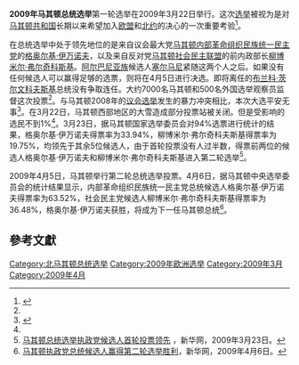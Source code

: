 '''2009年马其顿总统选举'''第一轮选举在2009年3月22日举行。这次[[选举|选举]]被视为是对[[马其顿共和国|马其顿共和国]]长期以来希望加入[[欧盟|欧盟]]和[[北约|北约]]的决心的一次重要考验<ref name="VOA0322">{{cite news | title=马其顿人周日选举新总统 | date=Mar 22, 2009 | publisher= | url =http://www.voanews.com/chinese/n2009-03-22-voa4.cfm?rss=short%20story | work =VOA | pages = | accessdate = 2009-03-22 | language = }}</ref>。

在总统选举中处于领先地位的是来自议会最大党[[马其顿内部革命组织民族统一民主党|马其顿内部革命组织民族统一民主党]]的[[格奥尔基·伊万诺夫|格奥尔基·伊万诺夫]]，以及来自反对党[[马其顿社会民主联盟|马其顿社会民主联盟]]的前内政部长[[柳博米尔·弗尔奇科斯基|柳博米尔·弗尔奇科斯基]]。[[阿尔巴尼亚族|阿尔巴尼亚族]]候选人[[塞尔马尼|塞尔马尼]]紧随这两个人之后。如果没有任何候选人可以赢得足够的选票，则将在4月5日进行决选。即将离任的[[布兰科·茨尔文科夫斯基|布兰科·茨尔文科夫斯基]]总统没有争取连任。大约7000名马其顿和500名外国选举观察员监督这次投票<ref name="VOA0322" />。与马其顿2008年的[[2008年马其顿议会选举|议会选举]]发生的暴力冲突相比，本次大选平安无事<ref name="VOA0323">{{cite news | title=马其顿全国大选和平举行 | date=Mar 23, 2009 | publisher= | url =http://www.voanews.com/chinese/n2009-03-23-voa9.cfm | work =VOA | pages = | accessdate = 2009-03-23 | language = }}</ref>。在3月22日，马其顿西部地区的大雪造成部分投票站被关闭。但是受影响的选民不到1%<ref name="VOA0323" />。3月23日，据马其顿国家选举委员会对94%选票进行统计的结果，格奥尔基·伊万诺夫得票率为33.94%，柳博米尔·弗尔奇科夫斯基得票率为19.75%，均领先于其余5位候选人，由于首轮投票没有人过半数，得票前两位的候选人格奥尔基·伊万诺夫和柳博米尔·弗尔奇科夫斯基进入第二轮选举<ref>[http://news.xinhuanet.com/world/2009-03/23/content_11059962.htm 马其顿总统选举执政党候选人首轮投票领先] {{Wayback|url=http://news.xinhuanet.com/world/2009-03/23/content_11059962.htm |date=20140512175113 }}，新华网，2009年3月23日。</ref>。

2009年4月5日，马其顿举行第二轮总统选举投票。4月6日，据马其顿中央选举委员会的统计结果显示，内部革命组织民族统一民主党总统候选人格奥尔基·伊万诺夫得票率为63.52%，社会民主党候选人柳博米尔·弗尔奇科夫斯基得票率为36.48%，格奥尔基·伊万诺夫获胜，将成为下一任马其顿总统<ref>[http://news.xinhuanet.com/world/2009-04/06/content_11137204.htm 马其顿执政党总统候选人赢得第二轮选举胜利]，新华网，2009年4月6日。</ref>。

== 參考文獻 ==
<div class="references-small">
<references />
</div>
{{VOA}}

{{馬其頓選舉}}
[[Category:北马其顿总统选举|Category:北马其顿总统选举]]
[[Category:2009年欧洲选举|Category:2009年欧洲选举]]
[[Category:2009年3月|Category:2009年3月]]
[[Category:2009年4月|Category:2009年4月]]